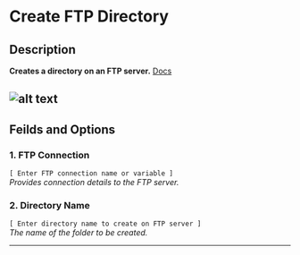 # Create FTP Directory

## Description
 **Creates a directory on an FTP server.** [Docs](#)

![alt text](../../../assets/ftp/create-ftp-directory.png)
---
## Feilds and Options

### 1. FTP Connection
`[ Enter FTP connection name or variable ]`  
*Provides connection details to the FTP server.*

### 2. Directory Name 
`[ Enter directory name to create on FTP server ]`  
*The name of the folder to be created.*

---

